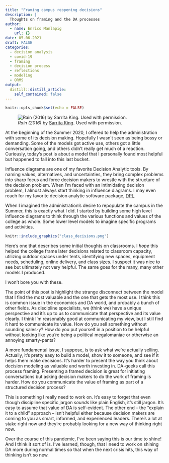 ```yaml
---
title: "Framing campus reopening decisions"
description: |
  Thoughts on framing and the DA processes
author:
  - name: Enrico Manlapig
    url: {}
date: 05-06-2021
draft: FALSE
categories: 
  - decision analysis
  - covid-19
  - framing
  - decision process
  - reflections
  - modeling
  - ORMS
output:
  distill::distill_article:
    self_contained: false
---
```



```r
knitr::opts_chunk$set(echo = FALSE)
```


![*Rain (2016)* by [Sarrita King](https://artisticsolutionsgroup.com.au/). Used with permission.](rain_sarrita_king.jpg)


At the beginning of the Summer 2020, I offered to help the administration with some of its decision making.  Hopefully I wasn't seen as being bossy or demanding. Some of the models got active use, others got a little conversation going, and others didn't really get much of a reaction.  Curiously, today's post is about a model that I personally found most helpful but happened to fall into this last bucket.

Influence diagrams are one of my favorite Decision Analytic tools.  By naming values, alternatives, and uncertainties, they bring complex problems into sharp focus and force decision makers to wrestle with the structure of the decision problem.  When I'm faced with an intimidating decision problem, I almost always start thinking in influence diagrams.  I may even reach for my favorite decision analytic software package, [DPL](https://www.syncopation.com/).

When I imagined the administration's desire to repopulate the campus in the Summer, this is exactly what I did.  I started by building some high level influence diagrams to think through the various functions and values of the college as whole. Some lower level models to imagine specific programs and activities. 

```r
knitr::include_graphics("class_decisions.png")
```

Here's one that describes some initial thoughts on classrooms.  I *hope* this helped the college frame later decisions related to classroom capacity, utilizing outdoor spaces under tents, identifying new spaces, equipment needs, scheduling, online delivery, and class sizes. I suspect it was nice to see but ultimately not very helpful.  The same goes for the many, many other models I produced. 

I won't bore you with these.

The point of this post is highlight the strange disconnect between the model that I find the most valuable and the one that gets the most use. I think this is common issue in the economics and DA world, and probably a bunch of other fields. As discipline specialists, we (think we) have a unique perspective and it's up to us to communicate that perspective and its value clearly. I think I'm reasonably good at communicating my view, but I still find it hard to communicate its value.  How do you sell something without sounding sales-y? How do you put yourself in a position to be helpful without looking like you're being a political megalomaniac or otherwise an annoying smarty-pants?  

A more fundamental issue, I suppose, is to ask what we're actually selling. Actually, it's pretty easy to build a model, show it to someone, and see if it helps them make decisions. It's harder to present the way you think about decision modeling as valuable and worth investing in. DA-geeks call this process framing.  Presenting a framed decision is great for initiating conversations but asking decision makers to do the work of framing is harder. How do you communicate the value of framing as part of a structured decision process?

This is something I really need to work on. It's easy to forget that even though discipline specific jargon *sounds* like plain English, it's still jargon.  It's easy to assume that value of DA is self-evident.  The other end -- the "explain it to a child" approach -- isn't helpful either because decision makers are coming to you as smart, informed, and experienced leaders.  There's a lot at stake right now and they're probably looking for a new way of thinking right now.  

Over the course of this pandemic, I've been saying this is our time to shine!  And I think it sort of is.  I've learned, though, that I need to work on shining DA more during normal times so that when the next crisis hits, this way of thinking isn't so new.


